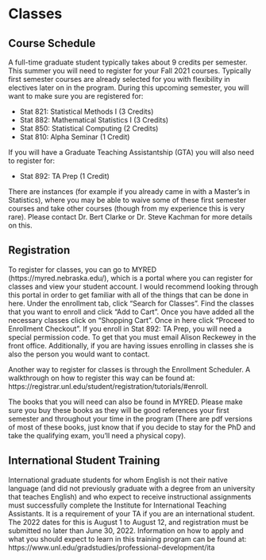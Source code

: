 # Classes {#classes}

## Course Schedule
A full-time graduate student typically takes about 9 credits per semester. This summer you will need to register for your Fall 2021 courses. Typically first semester courses are already selected for you with flexibility in electives later on in the program. During this upcoming semester, you will want to make sure you are registered for:

- Stat 821: Statistical Methods I (3 Credits)
- Stat 882: Mathematical Statistics I (3 Credits)
- Stat 850: Statistical Computing (2 Credits)
- Stat 810: Alpha Seminar (1 Credit)

If you will have a Graduate Teaching Assistantship (GTA) you will also need to register for:

- Stat 892: TA Prep (1 Credit)

There are instances (for example if you already came in with a Master's in Statistics), where you may be able to waive some of these first semester courses and take other courses (though from my experience this is very rare). Please contact Dr. Bert Clarke or Dr. Steve Kachman for more details on this. 

## Registration
To register for classes, you can go to MYRED (https://myred.nebraska.edu/), which is a portal where you can register for classes and view your student account. I would recommend looking through this portal in order to get familiar with all of the things that can be done in here. Under the enrollment tab, click "Search for Classes". Find the classes that you want to enroll and click "Add to Cart". Once you have added all the necessary classes click on "Shopping Cart". Once in here click "Proceed to Enrollment Checkout". If you enroll in Stat 892: TA Prep, you will need a special permission code. To get that you must email Alison Reckewey in the front office. Additionally, if you are having issues enrolling in classes she is also the person you would want to contact.

Another way to register for classes is through the Enrollment Scheduler. A walkthrough on how to register this way can be found at: https://registrar.unl.edu/student/registration/tutorials/#enroll. 

The books that you will need can also be found in MYRED. Please make sure you buy these books as they will be good references your first semester and throughout your time in the program (There are pdf versions of most of these books, just know that if you decide to stay for the PhD and take the qualifying exam, you'll need a physical copy). 

## International Student Training
International graduate students for whom English is not their native language (and did not previously graduate with a degree from an university that teaches English) and who expect to receive instructional assignments must successfully complete the Institute for International Teaching Assistants. It is a requirement of your TA if you are an international student. The 2022 dates for this is August 1 to August 12, and registration must be submitted no later than June 30, 2022. Information on how to apply and what you should expect to learn in this training program can be found at: https://www.unl.edu/gradstudies/professional-development/ita 

